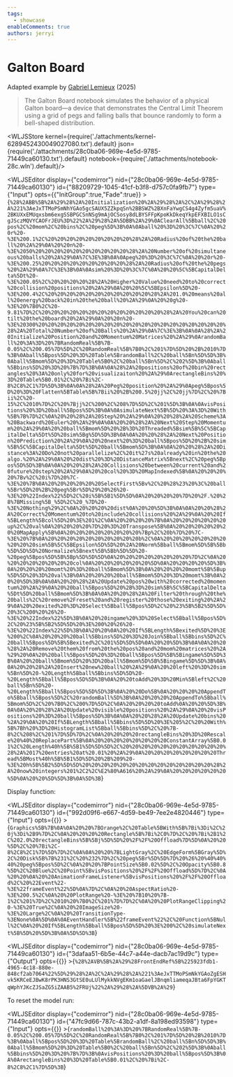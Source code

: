 ```yaml
---
tags:
  - showcase
enableComments: true
authors: jerryi
---
```



# Galton Board
Adapted example by [Gabriel Lemieux](https://www.wolframcloud.com/obj/gabriel.lemieux/Published/GaltonBoard.nb) (2025)

> The Galton Board notebook simulates the behavior of a physical Galton board—a device that demonstrates the Central Limit Theorem using a grid of pegs and falling balls that bounce randomly to form a bell-shaped distribution.

<!--truncate-->



<WLJSStore kernel={require('./attachments/kernel-6289452430049027080.txt').default} json={require('./attachments/28c0ba06-969e-4e5d-9785-71449ca60130.txt').default} notebook={require('./attachments/notebook-28c.wln').default}/>




<WLJSEditor display={"codemirror"} nid={"28c0ba06-969e-4e5d-9785-71449ca60130"} id={"88209729-1045-41cf-b3f8-d757c0fa9fb7"} type={"Input"} opts={{"InitGroup":true,"Fade":true}} >{`%28%2ABB%5B%2A%29%28%2A%20Initialization%20%2A%29%28%2A%2C%2A%29%28%2A%221%3AeJxTTMoPSmNhYGAo5gcSAUX5ZZkpqSn%2BBSWZ%2BXnFaYwgCS4g4Zyfm5uaV%2BKUXxEMUqxsbm6exgSSBPGCSnNSg9mAjOCSosy8dLBYSFFpKpoKkDkeqYkpEFXBILO1sCgJSczMQVYCAOFrJEU%3D%22%2A%29%28%2A%5DBB%2A%29%0AClearAll%5Bball%2C%20pos%2C%20mom%2C%20bins%2C%20peg%5D%3B%0A%0Aball%20%3D%20%3C%7C%0A%20%20r%20-%3E%200.1%2C%20%20%20%20%20%20%20%20%20%28%2A%20Radius%20of%20the%20ball%20%2A%29%0A%20%20n%20-%3E%2050%20%20%20%20%20%20%20%20%20%20%28%2A%20Number%20of%20simultaneous%20balls%20%2A%29%0A%7C%3E%3B%0A%0Apeg%20%3D%20%3C%7C%0A%20%20r%20-%3E%200.25%20%20%20%20%20%20%20%20%20%28%2A%20Radius%20of%20the%20pegs%20%2A%29%0A%7C%3E%3B%0A%0Asim%20%3D%20%3C%7C%0A%20%20%5C%5BCapitalDelta%5Dt%20-%3E%200.05%2C%20%20%20%20%28%2A%20Higher%20Value%20need%20to%20correct%20collision%20positions%20%2A%29%0A%20%20%5C%5BEpsilon%5D%20-%3E%200.4%2C%20%20%20%20%20%20%20%20%20%20%20%28%2A%201.0%20means%20all%20energy%20back%20in%20the%20ball%20%2A%29%0A%20%20g%20-%3E%20%7B0%2C%20-9.81%7D%2C%20%20%20%20%20%20%20%20%20%20%20%20%20%28%2A%20You%20can%20tilt%20the%20board%20%2A%29%0A%20%20n%20-%3E%20300%20%20%20%20%20%20%20%20%20%20%20%20%20%20%20%20%20%20%20%20%28%2A%20Total%20Number%20of%20Balls%20%2A%29%0A%7C%3E%3B%0A%0A%28%2A%20Initialize%20Position%20and%20Momentum%20Matrices%20%2A%29%0ArandomBall%20%3A%3D%20%7BRandomReal%5B%7B-0.05%2C%200.05%7D%5D%2C%20RandomReal%5B%7B0%2C%201%7D%5D%20%2B%2010%7D%3B%0Aball%5Bpos%5D%20%3D%20Table%5BrandomBall%2C%20ball%5Bn%5D%5D%3B%0Aball%5Bmom%5D%20%3D%20Table%5B0%2C%20ball%5Bn%5D%2C%202%5D%3B%0Aball%5Bbins%5D%20%3D%20%7B%7D%3B%0A%0A%28%2A%20positions%20of%20bin%20rectangles%20%3A%20only%20for%20visualizaiton%20%2A%29%0ArectangleBins%20%3D%20Table%5B0.01%2C%20%7Bi%2C-8%2C8%2C1%7D%5D%3B%0A%0A%28%2A%20Peg%20position%20%2A%29%0Apeg%5Bpos%5D%20%3D%20Flatten%5BTable%5B%7Bii%20%2B%200.5%20jj%2C%20jj%7D%2C%20%7Bii%2C%20-15%2C%2010%7D%2C%20%7Bjj%2C%200%2C%208%7D%5D%2C%201%5D%3B%0A%0AvisPositions%20%3D%20ball%5Bpos%5D%3B%0A%0AsimulateNext%5B%5D%20%3A%3D%20With%5B%7B%7D%2C%0A%20%20%28%2A%20Step%20%2A%29%0A%20%20%28%2A%20Scheme%3A%20Backward%20Euler%20%2A%29%0A%0A%20%20%28%2A%20Next%20Step%20Momentum%20%2A%29%0A%20%20ball%5Bmom%5D%20%2B%3D%20Threaded%5Bsim%5B%5C%5BCapitalDelta%5Dt%5D%20sim%5Bg%5D%5D%3B%0A%0A%20%20%28%2A%20Next%20Position%20Prediction%20%2A%29%0A%20%20next%20%3D%20ball%5Bpos%5D%20%2B%20sim%5B%5C%5BCapitalDelta%5Dt%5D%20ball%5Bmom%5D%3B%0A%0A%20%20%28%2A%20Distance%3A%20Do%20not%20parallelize%2C%20it%27s%20already%20in%20the%20algo.%20%2A%29%0A%20%20dist%20%3D%20DistanceMatrix%5Bnext%2C%20peg%5Bpos%5D%5D%3B%0A%0A%20%20%28%2A%20Collisions%20between%20current%20and%20future%20step%20%2A%29%0A%20%20col%20%3D%20MapIndexed%5B%0A%20%20%20%20%7Bv%2C%20i%7D%20%7C-%3E%20%7B%0A%20%20%20%20%20%20SelectFirst%5Bv%2C%20%28%23%20%3C%20ball%5Br%5D%20%2B%20peg%5Br%5D%29%20%26%20-%3E%20%22Index%22%5D%2C%20i%5B%5B1%5D%5D%0A%20%20%20%20%7D%20%2F.%20%28%7BMissing%5B_%5D%2C%20_%7D%20-%3E%20Nothing%29%2C%0A%20%20%20%20dist%0A%20%20%5D%3B%0A%0A%20%20%28%2A%20Correct%20Momentum%20to%20include%20collisions%20%2A%29%0A%20%20If%5BLength%5Bcol%5D%20%3E%201%2C%0A%20%20%20%20%7B%0A%20%20%20%20%20%20up%2C%20val%0A%20%20%20%20%7D%20%3D%20Transpose%5B%0A%20%20%20%20%20%20%20MapApply%5B%0A%20%20%20%20%20%20%20%20%7Bp%2C%20b%7D%20%7C-%3E%20%7B%0A%20%20%20%20%20%20%20%20%20%20b%2C%0A%20%20%20%20%20%20%20%20%20%20sim%5B%5C%5BEpsilon%5D%5D%20%2A%20Norm%5Bball%5Bmom%5D%5B%5Bb%5D%5D%5D%20Normalize%5Bnext%5B%5Bb%5D%5D%20-%20peg%5Bpos%5D%5B%5Bp%5D%5D%5D%0A%20%20%20%20%20%20%20%20%7D%2C%0A%20%20%20%20%20%20%20%20col%0A%20%20%20%20%20%20%5D%0A%20%20%20%20%5D%3B%0A%20%20%20%20momt%20%3D%20ball%5Bmom%5D%3B%0A%20%20%20%20momt%5B%5Bup%5D%5D%20%3D%20val%3B%0A%20%20%20%20ball%5Bmom%5D%20%3D%20momt%3B%0A%20%20%5D%3B%0A%0A%20%20%28%2A%20Update%20pos%20with%20corrected%20momentum%20%2A%29%0A%20%20ball%5Bpos%5D%20%2B%3D%20sim%5B%5C%5BCapitalDelta%5Dt%5D%20ball%5Bmom%5D%3B%0A%0A%20%20%28%2A%20Filter%20through%20the%20balls%2C%20remove%2Freset%20and%20register%20those%20exiting%20%2A%29%0A%20%20exited%20%3D%20Select%5Bball%5Bpos%5D%2C%20%23%5B%5B2%5D%5D%20%3C%200%20%26%20-%3E%20%22Index%22%5D%3B%0A%20%20ingame%20%3D%20Select%5Bball%5Bpos%5D%2C%20%23%5B%5B2%5D%5D%20%3E%200%20%26%20-%3E%20%22Index%22%5D%3B%0A%20%20%0A%20%20If%5BLength%5Bexited%5D%20%3E%200%2C%0A%20%20%20%20ball%5Bbins%5D%20%3D%20Join%5Bball%5Bbins%5D%2C%20ball%5Bpos%5D%5B%5Bexited%2C%201%5D%5D%5D%0A%20%20%5D%3B%0A%0A%20%20%28%2A%20Remove%20them%20from%20the%20pos%20and%20mom%20matrices%20%2A%29%20%0A%20%20ball%5Bpos%5D%20%3D%20ball%5Bpos%5D%5B%5Bingame%5D%5D%3B%0A%20%20ball%5Bmom%5D%20%3D%20ball%5Bmom%5D%5B%5Bingame%5D%5D%3B%0A%0A%20%20%28%2A%20Insert%20new%20ball%20%2A%29%0A%20%20left%20%3D%20sim%5Bn%5D%20-%20Length%5Bball%5Bbins%5D%5D%20-%20Length%5Bball%5Bpos%5D%5D%3B%0A%20%20toAdd%20%3D%20Min%5Bleft%2C%20ball%5Bn%5D%20-%20Length%5Bball%5Bpos%5D%5D%5D%3B%0A%20%20Do%5B%0A%20%20%20%20AppendTo%5Bball%5Bpos%5D%2C%20randomBall%5D%3B%0A%20%20%20%20AppendTo%5Bball%5Bmom%5D%2C%20%7B0%2C%200%7D%5D%2C%0A%20%20%20%20toAdd%0A%20%20%5D%3B%0A%0A%20%20%28%2A%20Update%20visible%20positions%20%2A%29%0A%20%20visPositions%20%3D%20ball%5Bpos%5D%3B%0A%0A%20%20%28%2A%20Update%20bins%20%2A%29%0A%20%20If%5BLength%5Bball%5Bbins%5D%5D%20%3E%205%2C%20%20With%5B%7Bh%20%3D%20HistogramList%5Bball%5Bbins%5D%2C%20%7B-8%2C%208%2C%201%7D%5D%7D%2C%0A%20%20%20%20rectangleBins%20%3D%20Rescale%20%40%20ReplacePart%5B%0A%20%20%20%20%20%20%20%20ConstantArray%5B0.01%2C%20Length%40h%5B%5B1%5D%5D%5D%2C%20%20%20%20%20%20%20%20%20%20%20%28%2A%2017%20entries%20at%20.01%20%2A%29%0A%20%20%20%20%20%20%20%20Thread%5BMost%40h%5B%5B1%5D%5D%20%2B%209%20-%3E%20h%5B%5B2%5D%5D%5D%20%20%20%20%20%20%20%20%20%20%20%20%20%20%28%2A%20now%20integers%201%2C2%2C%E2%80%A616%20%2A%29%0A%20%20%20%20%20%20%5D%0A%20%20%5D%5D%3B%0A%5D%3B`}</WLJSEditor>

Display function:

<WLJSEditor display={"codemirror"} nid={"28c0ba06-969e-4e5d-9785-71449ca60130"} id={"992d09f6-e667-4d59-be49-7ee2e4820446"} type={"Input"} opts={{}} >{`Graphics%5B%7B%0A%0A%20%20%7BOrange%2C%20Table%5BWith%5B%7Bi%3Di%2C%20j%3Di%2B9%7D%2C%0A%20%20%20%20Rectangle%5B%7Bi%2C0%7D%2C%20%7Bi%2B1%2C%202.0%20rectangleBins%5B%5Bj%5D%5D%20%2F%2F%20Offload%7D%5D%0A%20%20%5D%2C%20%7Bi%2C-8%2C8%2C1%7D%5D%7D%2C%0A%0A%20%20%7BLightGray%2C%20EdgeForm%5BGray%5D%2C%20Disk%5B%7B%231%2C%20%232%7D%2C%20peg%5Br%5D%5D%7D%20%26%20%40%40%40%20peg%5Bpos%5D%2C%0A%20%20%7BPointSize%5B0.02%5D%2C%20Opacity%5B0.8%5D%2C%20Blue%2C%20Point%5BvisPositions%20%2F%2F%20Offload%5D%7D%2C%0A%20%20%0A%20%20AnimationFrameListener%5BvisPositions%20%2F%2F%20Offload%2C%20%22Event%22-%3E%22frameEvent%22%5D%0A%7D%2C%0A%20%20AspectRatio%20-%3E%200.5%2C%0A%20%20PlotRange%20-%3E%20%7B10%20%7B-1%2C%201%7D%2C%2010%20%7B0%2C%201%7D%7D%2C%0A%20%20PlotRangeClipping%20-%3E%20True%2C%0A%20%20ImageSize%20-%3E%20Large%2C%0A%20%20TransitionType-%3ENone%0A%5D%0A%0AEventHandler%5B%22frameEvent%22%2C%20Function%5BNull%2C%0A%20%20If%5BLength%5Bball%5Bpos%5D%5D%20%3E%200%2C%20simulateNext%5B%5D%20%5D%3B%0A%5D%5D%3B`}</WLJSEditor>

<WLJSEditor display={"codemirror"} nid={"28c0ba06-969e-4e5d-9785-71449ca60130"} id={"3dafaa51-6b5e-44c7-a44e-dacb7ac19d9c"} type={"Output"} opts={{}} >{`%28%2AVB%5B%2A%29%28FrontEndRef%5B%225923fdb1-4965-4c18-880e-848cf2ab7064%22%5D%29%28%2A%2C%2A%29%28%2A%221%3AeJxTTMoPSmNkYGAoZgESHvk5KRCeEJBwK8rPK3HNS3GtSE0uLUlMykkNVgEKm1oaGaelJBnqmliameqaJBta6FpYGKTqWphYJKcZJSaZG5iZAAB5%2FRUj%22%2A%29%28%2A%5DVB%2A%29`}</WLJSEditor>

To reset the model run:

<WLJSEditor display={"codemirror"} nid={"28c0ba06-969e-4e5d-9785-71449ca60130"} id={"47fc9d66-787c-43b2-a1df-8a198ed93598"} type={"Input"} opts={{}} >{`randomBall%20%3A%3D%20%7BRandomReal%5B%7B-0.05%2C%200.05%7D%5D%2C%20RandomReal%5B%7B0%2C%201%7D%5D%20%2B%2010%7D%3B%0Aball%5Bpos%5D%20%3D%20Table%5BrandomBall%2C%20ball%5Bn%5D%5D%3B%0Aball%5Bmom%5D%20%3D%20Table%5B0%2C%20ball%5Bn%5D%2C%202%5D%3B%0Aball%5Bbins%5D%20%3D%20%7B%7D%3B%0AvisPositions%20%3D%20ball%5Bpos%5D%3B%0A%0ArectangleBins%20%3D%20Table%5B0.01%2C%20%7Bi%2C-8%2C8%2C1%7D%5D%3B`}</WLJSEditor>